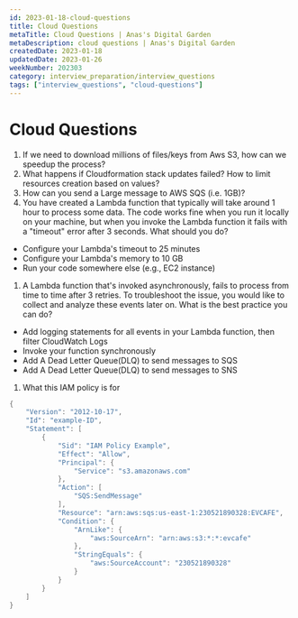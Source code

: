 ```yaml
---
id: 2023-01-18-cloud-questions
title: Cloud Questions
metaTitle: Cloud Questions | Anas's Digital Garden
metaDescription: cloud questions | Anas's Digital Garden
createdDate: 2023-01-18
updatedDate: 2023-01-26
weekNumber: 202303
category: interview_preparation/interview_questions
tags: ["interview_questions", "cloud-questions"]
---
```


# Cloud Questions

1. If we need to download millions of files/keys from Aws S3, how can we speedup the process?
2. What happens if Cloudformation stack updates failed? How to limit resources creation based on values?
3. How can you send a Large message to AWS SQS (i.e. 1GB)?
4. You have created a Lambda function that typically will take around 1 hour to process some data. The code works fine when you run it locally on your machine, but when you invoke the Lambda function it fails with a "timeout" error after 3 seconds. What should you do?

- Configure your Lambda's timeout to 25 minutes
- Configure your Lambda's memory to 10 GB
- Run your code somewhere else (e.g., EC2 instance)

1. A Lambda function that's invoked asynchronously, fails to process from time to time after 3 retries. To troubleshoot the issue, you would like to collect and analyze these events later on. What is the best practice you can do?

- Add logging statements for all events in your Lambda function, then filter CloudWatch Logs
- Invoke your function synchronously
- Add A Dead Letter Queue(DLQ) to send messages to SQS
- Add A Dead Letter Queue(DLQ) to send messages to SNS

1. What this IAM policy is for

```java
{
    "Version": "2012-10-17",
    "Id": "example-ID",
    "Statement": [
        {
            "Sid": "IAM Policy Example",
            "Effect": "Allow",
            "Principal": {
                "Service": "s3.amazonaws.com"
            },
            "Action": [
                "SQS:SendMessage"
            ],
            "Resource": "arn:aws:sqs:us-east-1:230521890328:EVCAFE",
            "Condition": {
                "ArnLike": {
                    "aws:SourceArn": "arn:aws:s3:*:*:evcafe"
                },
                "StringEquals": {
                    "aws:SourceAccount": "230521890328"
                }
            }
        }
    ]
}
```
